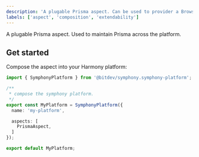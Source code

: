```yaml
---
description: 'A plugable Prisma aspect. Can be used to provider a Browser and API.'
labels: ['aspect', 'composition', 'extendability']
---
```


A plugable Prisma aspect. Used to maintain Prisma across the platform.

## Get started

Compose the aspect into your Harmony platform:

```ts
import { SymphonyPlatform } from '@bitdev/symphony.symphony-platform';

/**
 * compose the symphony platform.
 */    
export const MyPlatform = SymphonyPlatform({
  name: 'my-platform',

  aspects: [
    PrismaAspect,
  ]
});

export default MyPlatform;
```